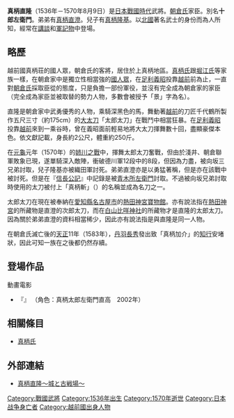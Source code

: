 {{unreferenced|time=2013-10-09T06:07:51+00:00}}
{{japanese|japanese=真柄 直隆|kana=まがら なおたか|romaji=Magara Naotaka}}
'''真柄直隆'''（1536年－1570年8月9日）是[[日本戰國時代|日本戰國時代]]武將。[[朝倉氏|朝倉氏]]家臣。別名'''十郎左衛門'''。弟弟有[[真柄直澄|真柄直澄]]。兒子有[[真柄隆基|真柄隆基]]。以[[北陸地方|北國]]著名武士的身份而為人所知，經常在[[講談|講談]]和[[軍記物|軍記物]]中登場。

== 略歷 ==
越前國真柄荘的國人眾，朝倉氏的客將，居住於上真柄地區。[[真柄氏|真柄氏]]跟[[堀江氏|堀江氏]]等家族一樣，在朝倉家中是獨立性相當強的[[國人眾|國人眾]]，在[[足利義昭|足利義昭]]投靠[[越前國|越前]]前為止，一直對[[朝倉氏|朝倉氏]]採取臣從的態度，只是負擔一部份軍役，並沒有完全成為朝倉家的家臣（完全成為家臣並被取替的勢力人物，多數會被授予「景」字為名）。

直隆是朝倉家中武勇優秀的人物，乘騎深黑色的馬，舞動著[[越前國|越前]]的刀匠千代鶴所製作五尺三寸（約175cm）的[[大太刀|大太刀]]「太郎太刀」在戰鬥中相當狂暴。在[[足利義昭|足利義昭]]投靠[[越前國|越前]]來到一乘谷時，曾在義昭面前輕易地將大太刀揮舞數十回，盡顯豪傑本色。依文獻記載，身長約2公尺，體重約250斤。

在[[元龜|元龜]]元年（1570年）的[[姉川之戰|姉川之戰]]中，揮舞太郎太刀奮戰，但由於淺井、朝倉聯軍敗象已現，遂單騎深入敵陣，衝破德川軍12段中的8段，但因為力盡，被向坂三兄弟討取，兒子隆基亦被織田軍討死。弟弟直澄亦是以勇猛著稱，但是亦在該戰中被討死。但是在『[[信長公記|信長公記]]』中記錄是被[[青木一重|青木所左衛門]]討取。不過被向坂兄弟討取時使用的太刀被付上「真柄斬」（{{lang|ja|真柄斬り}}）的名稱並成為名刀之一。

太郎太刀在現在被奉納在[[愛知縣|愛知縣]][[名古屋市|名古屋市]]的[[熱田神宮寶物館|熱田神宮寶物館]]。亦有說法指在[[熱田神宮|熱田神宮]]的所藏物是直澄的次郎太刀，而在[[白山比咩神社|白山比咩神社]]的所藏物才是直隆的太郎太刀。
因為關於弟弟直澄的資料相當稀少，因此亦有說法指是與直隆是同一人物。

在朝倉氏滅亡後的[[天正_(日本)|天正]]11年（1583年），[[丹羽長秀|丹羽長秀]]發出致「真柄加介」的[[知行|知行]]安堵狀，因此可知一族在之後都仍然存續。

== 登場作品 ==
;動畫電影
*『{{lang|ja|クレヨンしんちゃん 嵐を呼ぶ アッパレ!戦国大合戦}}』 （角色：真柄太郎左衛門直高　2002年）

== 相關條目 ==
*[[真柄氏|真柄氏]]

== 外部連結 ==
*[http://www.geocities.jp/zanyphenix/hero5.html 真柄直隆～城と古戦場～] {{Wayback|url=http://www.geocities.jp/zanyphenix/hero5.html |date=20190329112026 }}

[[Category:戰國武將|Category:戰國武將]]
[[Category:1536年出生|Category:1536年出生]]
[[Category:1570年逝世|Category:1570年逝世]]
[[Category:日本战争身亡者|Category:日本战争身亡者]]
[[Category:越前國出身人物|Category:越前國出身人物]]
